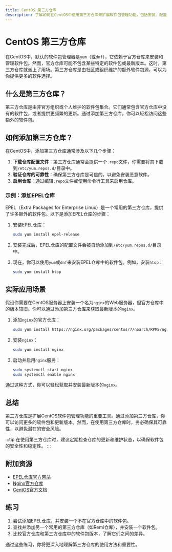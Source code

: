 ```yaml
---
title: CentOS 第三方仓库
description: 了解如何在CentOS中使用第三方仓库来扩展软件包管理功能，包括安装、配置和实际应用场景。
---
```


# CentOS 第三方仓库

在CentOS中，默认的软件包管理器是`yum`（或`dnf`），它依赖于官方仓库来安装和管理软件包。然而，官方仓库可能不包含某些特定的软件包或最新版本。这时，第三方仓库就派上了用场。第三方仓库是由社区或组织维护的额外软件包源，可以为你提供更多的软件选择。

## 什么是第三方仓库？

第三方仓库是由非官方组织或个人维护的软件包集合。它们通常包含官方仓库中没有的软件包，或者提供更频繁的更新。通过添加第三方仓库，你可以轻松访问这些额外的软件包。

## 如何添加第三方仓库？

在CentOS中，添加第三方仓库通常涉及以下几个步骤：

1. **下载仓库配置文件**：第三方仓库通常会提供一个`.repo`文件，你需要将其下载到`/etc/yum.repos.d/`目录中。
2. **验证仓库的可靠性**：确保第三方仓库是可信的，以避免安装恶意软件。
3. **启用仓库**：通过编辑`.repo`文件或使用命令行工具来启用仓库。

### 示例：添加EPEL仓库

EPEL（Extra Packages for Enterprise Linux）是一个常用的第三方仓库，提供了许多额外的软件包。以下是添加EPEL仓库的步骤：

1. 安装EPEL仓库：

   ```bash
   sudo yum install epel-release
   ```

2. 安装完成后，EPEL仓库的配置文件会被自动添加到`/etc/yum.repos.d/`目录中。

3. 现在，你可以使用`yum`或`dnf`来安装EPEL仓库中的软件包。例如，安装`htop`：

   ```bash
   sudo yum install htop
   ```

## 实际应用场景

假设你需要在CentOS服务器上安装一个名为`nginx`的Web服务器，但官方仓库中的版本较旧。你可以通过添加第三方仓库来获取最新版本的`nginx`。

1. 添加`nginx`的官方仓库：

   ```bash
   sudo yum install https://nginx.org/packages/centos/7/noarch/RPMS/nginx-release-centos-7-0.el7.ngx.noarch.rpm
   ```

2. 安装`nginx`：

   ```bash
   sudo yum install nginx
   ```

3. 启动并启用`nginx`服务：

   ```bash
   sudo systemctl start nginx
   sudo systemctl enable nginx
   ```

通过这种方式，你可以轻松获取并安装最新版本的`nginx`。

## 总结

第三方仓库是扩展CentOS软件包管理功能的重要工具。通过添加第三方仓库，你可以访问更多的软件包和更新版本。然而，在使用第三方仓库时，务必确保其可靠性，以避免潜在的安全风险。

:::tip
在使用第三方仓库时，建议定期检查仓库的更新和维护状态，以确保软件包的安全性和稳定性。
:::

## 附加资源

- [EPEL仓库官方网站](https://fedoraproject.org/wiki/EPEL)
- [Nginx官方仓库](https://nginx.org/en/linux_packages.html)
- [CentOS官方文档](https://www.centos.org/docs/)

## 练习

1. 尝试添加EPEL仓库，并安装一个不在官方仓库中的软件包。
2. 查找并添加另一个常用的第三方仓库（如Remi仓库），并安装一个软件包。
3. 比较官方仓库和第三方仓库中的软件包版本，了解它们之间的差异。

通过这些练习，你将更深入地理解第三方仓库的使用方法和重要性。